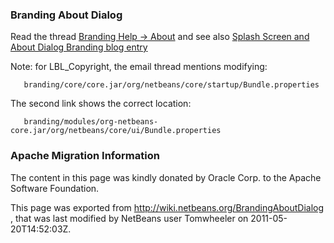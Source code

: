 <!--

    Licensed to the Apache Software Foundation (ASF) under one
    or more contributor license agreements.  See the NOTICE file
    distributed with this work for additional information
    regarding copyright ownership.  The ASF licenses this file
    to you under the Apache License, Version 2.0 (the
    "License"); you may not use this file except in compliance
    with the License.  You may obtain a copy of the License at

      http://www.apache.org/licenses/LICENSE-2.0

    Unless required by applicable law or agreed to in writing,
    software distributed under the License is distributed on an
    "AS IS" BASIS, WITHOUT WARRANTIES OR CONDITIONS OF ANY
    KIND, either express or implied.  See the License for the
    specific language governing permissions and limitations
    under the License.

-->

===Branding About Dialog===

Read the thread [http://thread.gmane.org/gmane.comp.java.netbeans.modules.openide.devel/31632/focus=31642 Branding Help -> About]
and see also [http://blogs.kiyut.com/tonny/2007/10/18/customize-netbeans-platform-splash-screen-and-about-dialog/ Splash Screen and About Dialog Branding blog entry]

Note: for LBL_Copyright, the email thread mentions modifying:

    branding/core/core.jar/org/netbeans/core/startup/Bundle.properties

The second link shows the correct location:

    branding/modules/org-netbeans-core.jar/org/netbeans/core/ui/Bundle.properties

===Apache Migration Information===

The content in this page was kindly donated by Oracle Corp. to the
Apache Software Foundation.

This page was exported from http://wiki.netbeans.org/BrandingAboutDialog , 
that was last modified by NetBeans user Tomwheeler 
on 2011-05-20T14:52:03Z.

